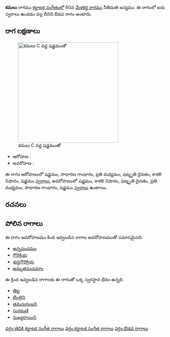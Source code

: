 {{Infobox ragam
	| name          	= కమలు
	| synonym	    	= 
	| mela          	= 
	| chakra        	= 
	| janaka        	= 
	| type          	= ఔడవ
	| arohanam      	= {{svaraC|S|G2|M2|D3|N3|S'}} 
	| avarohanam    	= {{svaraC|S'|N3|D3|M2|G2|S}}
	| jeeva         	=
	| chhaya        	=
	| nyasa         	=
	| vishesha      	= 
	| equivalent  		= 
}}
{{కర్ణాటక సంగీత రాగాలు}}
'''కమలు''' రాగము [[కర్ణాటక సంగీతం]]లో 60వ [[మేళకర్త రాగము]] నీతిమతి జన్యము.  ఈ రాగంలో ఐదు స్వరాలు ఉండడం వల్ల దీనిని ఔడవ రాగం అంటారు.


==రాగ లక్షణాలు==
[[Image:kamalu_kb2wiki.png|thumb|right|316px|''కమలు'' C వద్ద షడ్జమంతో]]

* ఆరోహణ : {{svaraC|S|G2|M2|D3|N3|S'}} 
* అవరోహణ : {{svaraC|S'|N3|D3|M2|G2|S}}

ఈ రాగం ఆరోహణంలో షడ్జమం, సాధారణ  గాంధారం, ప్రతి మధ్యమం, షట్శృతి దైవతం, కాకలి  నిషాదం, షడ్జమం [[స్వరాలు]], అవరోహణంలో షడ్జమం, కాకలి  నిషాదం, షట్శృతి దైవతం, ప్రతి మధ్యమం, సాధారణ  గాంధారం, షడ్జమం [[స్వరాలు]] ఉంటాయి.

==రచనలు==



==పోలిన రాగాలు==
ఈ రాగం అవరోహణము కింద ఇవ్వబడిన రాగాల అవరోహణముతో సమానమైనది.
* [[అన్నపంచమం]]
* [[గౌరిక్రియ]]
* [[శుధ్ధగౌరిక్రియ]]
* [[అమృతపంచమాం]]

ఈ క్రింద ఇవ్వబడిన రాగాలకు ఈ రాగంతో ఒక్క స్వరస్థాన భేదం ఉన్నది.
* [[ తిట్ట]]
* [[టింత్రిని]]
* [[తమసురంజని]]
* [[సురమణి]]
* [[సుఖ్యదాయిని]]



[[వర్గం:తెవికి కర్ణాటక సంగీత రాగాలు]]
[[వర్గం:కర్ణాటక సంగీత రాగాలు]]
[[వర్గం:ఔడవ రాగాలు]]